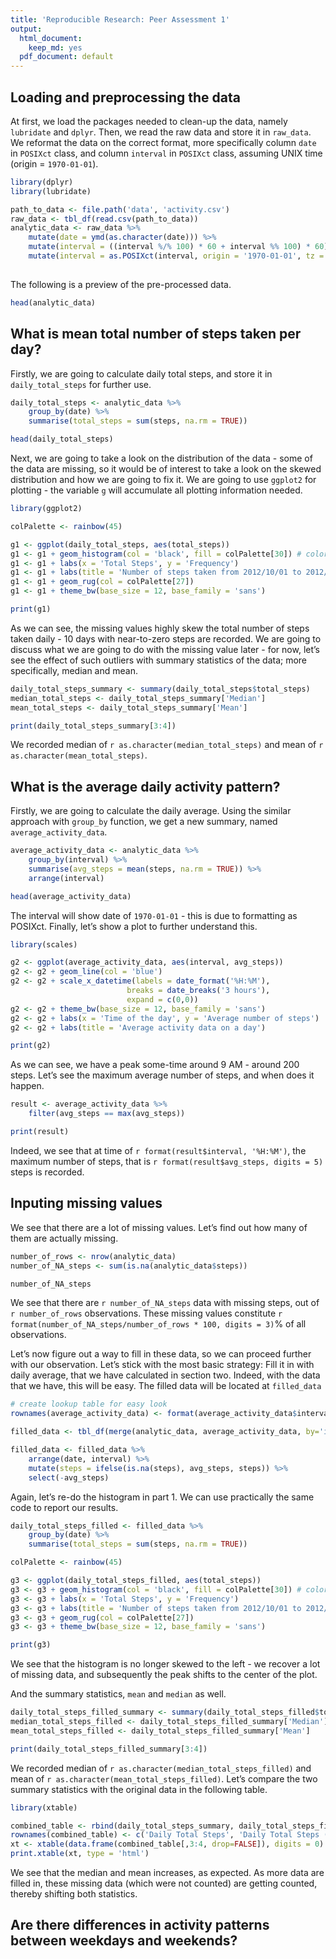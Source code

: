 ```yaml
---
title: 'Reproducible Research: Peer Assessment 1'
output:
  html_document:
    keep_md: yes
  pdf_document: default
---
```


## Loading and preprocessing the data

At first, we load the packages needed to clean-up the data, namely `lubridate` and `dplyr`. Then, we read the raw data and store it in `raw_data`. We reformat the data on the correct format, more specifically column `date` in `POSIXct` class, and column `interval` in `POSIXct` class, assuming UNIX time (origin = `1970-01-01`).

```r

library(dplyr)
library(lubridate)

path_to_data <- file.path('data', 'activity.csv')
raw_data <- tbl_df(read.csv(path_to_data))
analytic_data <- raw_data %>%
    mutate(date = ymd(as.character(date))) %>%
    mutate(interval = ((interval %/% 100) * 60 + interval %% 100) * 60) %>%
    mutate(interval = as.POSIXct(interval, origin = '1970-01-01', tz = 'UTC'))
        
```

The following is a preview of the pre-processed data.

```r
head(analytic_data)
```

## What is mean total number of steps taken per day?

Firstly, we are going to calculate daily total steps, and store it in `daily_total_steps` for further use.

```r
daily_total_steps <- analytic_data %>%
    group_by(date) %>%
    summarise(total_steps = sum(steps, na.rm = TRUE))

head(daily_total_steps)
```

Next, we are going to take a look on the distribution of the data - some of the data are missing, so it would be of interest to take a look on the skewed distribution and how we are going to fix it. We are going to use `ggplot2` for plotting - the variable `g` will accumulate all plotting information needed.

```r
library(ggplot2)

colPalette <- rainbow(45)

g1 <- ggplot(daily_total_steps, aes(total_steps)) 
g1 <- g1 + geom_histogram(col = 'black', fill = colPalette[30]) # colors with blue
g1 <- g1 + labs(x = 'Total Steps', y = 'Frequency')
g1 <- g1 + labs(title = 'Number of steps taken from 2012/10/01 to 2012/11/31')
g1 <- g1 + geom_rug(col = colPalette[27])
g1 <- g1 + theme_bw(base_size = 12, base_family = 'sans')

print(g1)
```

As we can see, the missing values highly skew the total number of steps taken daily - 10 days with near-to-zero steps are recorded. We are going to discuss what we are going to do with the missing value later - for now, let's see the effect of such outliers with summary statistics of the data; more specifically, median and mean.

```r
daily_total_steps_summary <- summary(daily_total_steps$total_steps)
median_total_steps <- daily_total_steps_summary['Median']
mean_total_steps <- daily_total_steps_summary['Mean']

print(daily_total_steps_summary[3:4])
```

We recorded median of `r as.character(median_total_steps)` and mean of `r as.character(mean_total_steps)`.

## What is the average daily activity pattern?

Firstly, we are going to calculate the daily average. Using the similar approach with `group_by` function, we get a new summary, named `average_activity_data`. 

```r
average_activity_data <- analytic_data %>%
    group_by(interval) %>%
    summarise(avg_steps = mean(steps, na.rm = TRUE)) %>%
    arrange(interval) 

head(average_activity_data)
```

The interval will show date of `1970-01-01` - this is due to formatting as POSIXct. Finally, let's show a plot to further understand this.

```r

library(scales)

g2 <- ggplot(average_activity_data, aes(interval, avg_steps))
g2 <- g2 + geom_line(col = 'blue')
g2 <- g2 + scale_x_datetime(labels = date_format('%H:%M'), 
                          breaks = date_breaks('3 hours'), 
                          expand = c(0,0))
g2 <- g2 + theme_bw(base_size = 12, base_family = 'sans')
g2 <- g2 + labs(x = 'Time of the day', y = 'Average number of steps') 
g2 <- g2 + labs(title = 'Average activity data on a day')

print(g2)
```

As we can see, we have a peak some-time around 9 AM - around 200 steps. Let's see the maximum average number of steps, and when does it happen.

```r

result <- average_activity_data %>%
    filter(avg_steps == max(avg_steps))

print(result)
```

Indeed, we see that at time of `r format(result$interval, '%H:%M')`, the maximum number of steps, that is `r format(result$avg_steps, digits = 5)` steps is recorded.

## Inputing missing values

We see that there are a lot of missing values. Let's find out how many of them are actually missing.

```r
number_of_rows <- nrow(analytic_data)
number_of_NA_steps <- sum(is.na(analytic_data$steps))

number_of_NA_steps
```

We see that there are `r number_of_NA_steps` data with missing steps, out of `r number_of_rows` observations. These missing values constitute `r format(number_of_NA_steps/number_of_rows * 100, digits = 3)`% of all observations.

Let's now figure out a way to fill in these data, so we can proceed further with our observation. Let's stick with the most basic strategy: Fill it in with daily average, that we have calculated in section two. Indeed, with the data that we have, this will be easy. The filled data will be located at `filled_data`

```r

# create lookup table for easy look
rownames(average_activity_data) <- format(average_activity_data$interval, "%H:%M")

filled_data <- tbl_df(merge(analytic_data, average_activity_data, by='interval'))

filled_data <- filled_data %>%
    arrange(date, interval) %>%
    mutate(steps = ifelse(is.na(steps), avg_steps, steps)) %>%
    select(-avg_steps)
```

Again, let's re-do the histogram in part 1. We can use practically the same code to report our results.

```r
daily_total_steps_filled <- filled_data %>%
    group_by(date) %>%
    summarise(total_steps = sum(steps, na.rm = TRUE))

colPalette <- rainbow(45)

g3 <- ggplot(daily_total_steps_filled, aes(total_steps)) 
g3 <- g3 + geom_histogram(col = 'black', fill = colPalette[30]) # colors with blue
g3 <- g3 + labs(x = 'Total Steps', y = 'Frequency')
g3 <- g3 + labs(title = 'Number of steps taken from 2012/10/01 to 2012/11/31 - filled NA data')
g3 <- g3 + geom_rug(col = colPalette[27])
g3 <- g3 + theme_bw(base_size = 12, base_family = 'sans')

print(g3)
```

We see that the histogram is no longer skewed to the left - we recover a lot of missing data, and subsequently the peak shifts to the center of the plot.

And the summary statistics, `mean` and `median` as well.

```r
daily_total_steps_filled_summary <- summary(daily_total_steps_filled$total_steps)
median_total_steps_filled <- daily_total_steps_filled_summary['Median']
mean_total_steps_filled <- daily_total_steps_filled_summary['Mean']

print(daily_total_steps_filled_summary[3:4])
```

We recorded median of `r as.character(median_total_steps_filled)` and mean of `r as.character(mean_total_steps_filled)`. Let's compare the two summary statistics with the original data in the following table.

```r
library(xtable)

combined_table <- rbind(daily_total_steps_summary, daily_total_steps_filled_summary) 
rownames(combined_table) <- c('Daily Total Steps', 'Daily Total Steps (Filled)')
xt <- xtable(data.frame(combined_table[,3:4, drop=FALSE]), digits = 0)
print.xtable(xt, type = 'html')
```

We see that the median and mean increases, as expected. As more data are filled in, these missing data (which were not counted) are getting counted, thereby shifting both statistics.

## Are there differences in activity patterns between weekdays and weekends?
